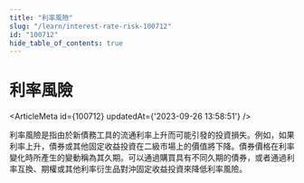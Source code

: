 ```yaml
---
title: "利率風險"
slug: "/learn/interest-rate-risk-100712"
id: "100712"
hide_table_of_contents: true
---
```



# 利率風險

<ArticleMeta id={100712} updatedAt={'2023-09-26 13:58:51'} />
<div className='border-solid border-b border-t-0 my-4 border-[var(--ifm-color-gray-300)]' />

利率風險是指由於新債務工具的流通利率上升而可能引發的投資損失。例如，如果利率上升，債券或其他固定收益投資在二級市場上的價值將下降。債券價格在利率變化時所產生的變動稱為其久期。可以通過購買具有不同久期的債券，或者通過利率互換、期權或其他利率衍生品對沖固定收益投資來降低利率風險。
